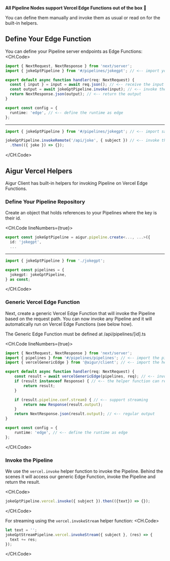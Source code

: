 
**All Pipeline Nodes support Vercel Edge Functions out of the box 🎉**

You can define them manually and invoke them as usual or read on for the built-in helpers.

## Define Your Edge Function
You can define your Pipeline server endpoints as Edge Functions:
<CH.Code>

```ts /api/joke.ts
import { NextRequest, NextResponse } from 'next/server';
import { jokeGptPipeline } from '#/pipelines/jokegpt'; // <-- import your pipeline

export default async function handler(req: NextRequest) {
  const { input } = input = await req.json(); // <-- receive the input
  const output = await jokeGptPipeline.invoke(input); // <-- invoke the pipeline
  return NextResponse.json(output); // <-- return the output
}

export const config = {
  runtime: 'edge', // <-- define the runtime as edge
};
```
---

```ts client.ts
import { jokeGptPipeline } from '#/pipelines/jokegpt'; // <-- import same pipeline

jokeGptPipeline.invokeRemote('/api/joke', { subject }) // <-- invoke the pipeline
  .then(({ joke }) => {}); 
```
</CH.Code>


## Aigur Vercel Helpers

Aigur Client has built-in helpers for invoking Pipeline on Vercel Edge Functions.

### Define Your Pipeline Repository
Create an object that holds references to your Pipelines where the key is their id.

<CH.Code lineNumbers={true}>
```ts jokegpt.ts focus=2 mark=2[8:14]
export const jokeGptPipeline = aigur.pipeline.create<..., ...>({
  id: 'jokegpt',
  ...
```

---

```ts pipelines/pipelines.ts mark=4[3:9]
import { jokeGptPipeline } from './jokegpt';

export const pipelines = {
  jokegpt: jokeGptPipeline,
} as const;

```
</CH.Code>


### Generic Vercel Edge Function
Next, create a generic Vercel Edge Function that will invoke the Pipeline based on the request path.
You can now invoke any Pipeline and it will automatically run on Vercel Edge Functions (see below how).

<Callout>
	The Generic Edge Function must be defined at /api/pipelines/[id].ts
</Callout>

<CH.Code lineNumbers={true}>
```ts /api/pipelines/[...id].ts
import { NextRequest, NextResponse } from 'next/server';
import { pipelines } from '#/pipelines/pipelines'; // <-- import the pipelines
import { vercelGenericEdge } from '@aigur/client'; // <-- import the helper

export default async function handler(req: NextRequest) {
	const result = await vercelGenericEdge(pipelines, req); // <-- invoke the helper
	if (result instanceof Response) { // <-- the helper function can return error responses
		return result;
	}

	if (result.pipeline.conf.stream) { // <-- support streaming
		return new Response(result.output);
	}
	return NextResponse.json(result.output); // <-- regular output
}

export const config = {
	runtime: 'edge', // <-- define the runtime as edge
};

```
</CH.Code>


### Invoke the Pipeline

We use the `vercel.invoke` helper function to invoke the Pipeline. Behind the scenes it will access our generic Edge Function, invoke the Pipeline and return the result.

<CH.Code>
```ts index.ts mark=1[17:29]
jokeGptPipeline.vercel.invoke({ subject }).then(({text}) => {});
```
</CH.Code>

For streaming using the `vercel.invokeStream` helper function:
<CH.Code>
```ts index.ts mark=2[23:41]
let text = '';
jokeGptStreamPipeline.vercel.invokeStream({ subject }, (res) => {
  text += res;
});
```
</CH.Code>